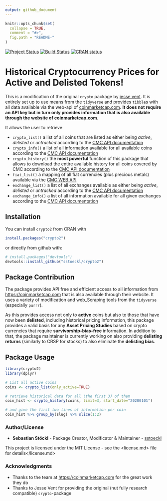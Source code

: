 ```yaml
---
output: github_document
---
```


<!-- README.md is generated from README.Rmd. Please edit that file -->

```r
knitr::opts_chunk$set(
  collapse = TRUE,
  comment = "#>",
  fig.path = "README-"
)
```

 <!-- badges: start -->

  [![Project Status](https://www.repostatus.org/badges/latest/active.svg)](https://www.repostatus.org/#active)
  [![Build Status](https://travis-ci.org/sstoeckl/crypto2.svg?branch=master)](https://travis-ci.org/sstoeckl/crypto2)
  [![CRAN status](https://www.r-pkg.org/badges/version/crypto2)](https://CRAN.R-project.org/package=crypto2)
 <!-- badges: end -->

# Historical Cryptocurrency Prices for Active and Delisted Tokens!

This is a modification of the original `crypto` package by [jesse vent](https://github.com/JesseVent/crypto). It is entirely set up to use means from the `tidyverse` and provides `tibble`s with all data available via the web-api of [coinmarketcap.com](https://www.coinmarketcap.com/). **It does not require an API key but in turn only provides information that is also available through the website of [coinmarketcap.com](https://www.coinmarketcap.com/).**

It allows the user to retrieve

- `crypto_list()` a list of all coins that are listed as either being *active*, *delisted* or *untracked* according to the [CMC API documentation](https://coinmarketcap.com/api/documentation/v1/#operation/getV1CryptocurrencyMap)
- `crypto_info()` a list of all information available for all available coins according to the [CMC API documentation](https://coinmarketcap.com/api/documentation/v1/#operation/getV1CryptocurrencyInfo)
- `crypto_history()` the **most powerful** function of this package that allows to download the entire available history for all coins covered by CMC according to the [CMC API documentation](https://coinmarketcap.com/api/documentation/v1/#operation/getV1CryptocurrencyOhlcvHistorical)
- `fiat_list()` a mapping of all fiat currencies (plus precious metals) available via the [CMC WEB API](https://coinmarketcap.com/api/documentation/v1/#operation/getV1FiatMap)
- `exchange_list()` a list of all exchanges available as either being *active*, *delisted* or *untracked* according to the [CMC API documentation](https://coinmarketcap.com/api/documentation/v1/#operation/getV1ExchangeMap)
- `exchange_info()` a list of all information available for all given exchanges according to the [CMC API documentation](https://coinmarketcap.com/api/documentation/v1/#operation/getV1ExchangeInfo)

## Installation

You can install `crypto2` from CRAN with 
```r
install.packages("crypto2")
```
or directly from github with:
```r
# install.packages("devtools")
devtools::install_github("sstoeckl/crypto2")
```

## Package Contribution

The package provides API free and efficient access to all information from <https://coinmarketcap.com> that is also available through their website. It uses a variety of modification and web_Scraping tools from the `tidyverse` (especially `purrr`).

As this provides access not only to **active** coins but also to those that have now been **delisted**, including historical pricing information, this package provides a valid basis for any **Asset Pricing Studies** based on crypto currencies that require **survivorship-bias-free** information. In addition to that, the package maintainer is currently working on also providing **delisting returns** (similarly to CRSP for stocks) to also eliminate the **delisting bias**.

## Package Usage

```r
library(crypto2)
library(dplyr)

# List all active coins
coins <- crypto_list(only_active=TRUE)

# retrieve historical data for all (the first 3) of them
coin_hist <- crypto_history(coins, limit=3, start_date="20200101")

# and give the first two lines of information per coin
coin_hist %>% group_by(slug) %>% slice(1:2)
```


### Author/License

- **Sebastian Stöckl** - Package Creator, Modificator & Maintainer - [sstoeckl](https://github.com/sstoeckl)

This project is licensed under the MIT License - see the
<license.md> file for details</license.md>

### Acknowledgments

- Thanks to the team at <https://coinmarketcap.com> for the great work they do
- Thanks to Jesse Vent for providing the original (nut fully research compatible) `crypto`-package

